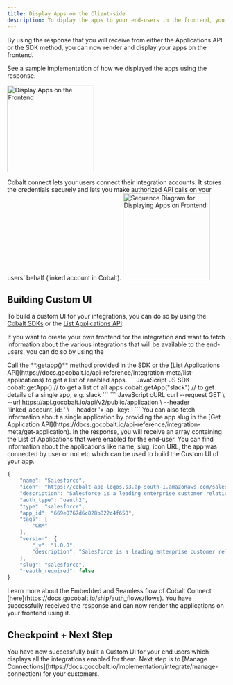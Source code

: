 ```yaml
---
title: Display Apps on the Client-side
description: To diplay the apps to your end-users in the frontend, you can develop your own custom UI or redirect your users to Cobalt Connect.
---
```


By using the response that you will receive from either the Applications API or the SDK method, you can now render and display your apps on the frontend. 

See a sample implementation of how we displayed the apps using the response.

<img height="200" src="/images/implementation/display.png" alt="Display Apps on the Frontend"/>

Cobalt connect lets your users connect their integration accounts. It stores the credentials securely and lets you make authorized API calls on your users’ behalf (linked account in Cobalt).
<img height="200" src="/images/implementation/display_apps_sequence.png" alt="Sequence Diagram for Displaying Apps on Frontend"/>

## Building Custom UI
To build a custom UI for your integrations, you can do so by using the [Cobalt SDKs](/sdks/client-side-sdks/js-sdk#getapp) or the [List Applications API](https://docs.gocobalt.io/api-reference/integration-meta/list-applications).

If you want to create your own frontend for the integration and want to fetch information about the various integrations that will be available to the end-users, you can do so by using the 

<Steps>

<Step title="Request">
Call the **.getapp()** method provided in the SDK or the [List Applications API](https://docs.gocobalt.io/api-reference/integration-meta/list-applications) to get a list of enabled apps.
<CodeGroup>
``` JavaScript JS SDK
cobalt.getApp()  // to get a list of all apps
cobalt.getApp("slack")  // to get details of a single app, e.g. slack
```
``` JavaScript cURL
curl --request GET \
  --url https://api.gocobalt.io/api/v2/public/application \
  --header 'linked_account_id: <linked_account_id>' \
  --header 'x-api-key: <api-key>'
```
</CodeGroup>
<Tip>
You can also fetch information about a single application by providing the app slug in the [Get Application API](https://docs.gocobalt.io/api-reference/integration-meta/get-application).
</Tip>
</Step>

<Step title="Handle Response">
In the response, you will receive an array containing the List of Applications that were enabled for the end-user. You can find information about the applications like name, slug, icon URL, the app was connected by user or not etc which can be used to build the Custom UI of your app.

``` JavaScript Response
{
	"name": "Salesforce",
	"icon": "https://cobalt-app-logos.s3.ap-south-1.amazonaws.com/salesforce/logo.png",
	"description": "Salesforce is a leading enterprise customer relationship manager (CRM) applications.",
	"auth_type": "oauth2",
	"type": "salesforce",
	"app_id": "669e0767d6c828b822c4f650",
	"tags": [
		"CRM"
	],
	"version": {
		"_v": "1.0.0",
		"description": "Salesforce is a leading enterprise customer relationship manager (CRM) applications."
	},
	"slug": "salesforce",
    "reauth_required": false
}
```
<Note>
Learn more about the Embedded and Seamless flow of Cobalt Connect [here](https://docs.gocobalt.io/ship/auth_flows/flows).
</Note>
</Step>
</Steps>
You have successfully received the response and can now render the applications on your frontend using it.


## Checkpoint + Next Step
<Check>
You have now successfully built a Custom UI for your end users which displays all the integrations enabled for them. Next step is to [Manage Connections](https://docs.gocobalt.io/implementation/integrate/manage-connection) for your customers.
</Check>